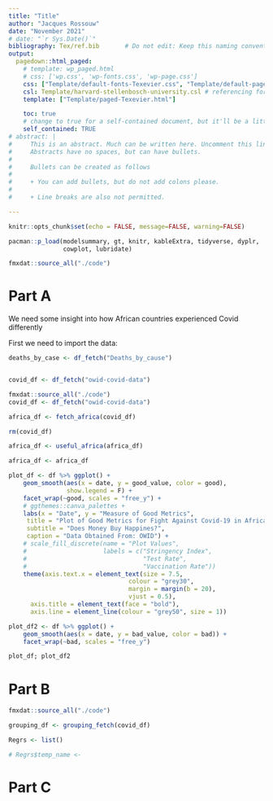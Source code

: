```yaml
---
title: "Title"
author: "Jacques Rossouw"
date: "November 2021"
# date: "`r Sys.Date()`"
bibliography: Tex/ref.bib       # Do not edit: Keep this naming convention and location.
output:
  pagedown::html_paged:
    # template: wp_paged.html
    # css: ['wp.css', 'wp-fonts.css', 'wp-page.css']
    css: ["Template/default-fonts-Texevier.css", "Template/default-page-Texevier.css", "Template/default-Texevier.css"]
    csl: Template/harvard-stellenbosch-university.csl # referencing format used.
    template: ["Template/paged-Texevier.html"]

    toc: true
    # change to true for a self-contained document, but it'll be a litte slower for Pandoc to render
    self_contained: TRUE
# abstract: |
#     This is an abstract. Much can be written here. Uncomment this line to go without an abstract.
#     Abstracts have no spaces, but can have bullets.
# 
#     Bullets can be created as follows
# 
#     + You can add bullets, but do not add colons please.
# 
#     + Line breaks are also not permitted.

---
```


```r
knitr::opts_chunk$set(echo = FALSE, message=FALSE, warning=FALSE)

pacman::p_load(modelsummary, gt, knitr, kableExtra, tidyverse, dyplr,
               cowplot, lubridate)

fmxdat::source_all("./code")
```

\newpage

# Part A

We need some insight into how African countries experienced Covid differently

First we need to import the data:

```r

deaths_by_case <- df_fetch("Deaths_by_cause")


covid_df <- df_fetch("owid-covid-data")

```



```r
fmxdat::source_all("./code")
covid_df <- df_fetch("owid-covid-data")

africa_df <- fetch_africa(covid_df)

rm(covid_df)

africa_df <- useful_africa(africa_df)

africa_df <- africa_df 

```


```r
plot_df <- df %>% ggplot() +
    geom_smooth(aes(x = date, y = good_value, color = good), 
                show.legend = F) +
    facet_wrap(~good, scales = "free_y") +
    # ggthemes::canva_palettes +
    labs(x = "Date", y = "Measure of Good Metrics",
     title = "Plot of Good Metrics for Fight Against Covid-19 in Africa",
     subtitle = "Does Money Buy Happines?",
     caption = "Data Obtained From: OWID") +
    # scale_fill_discrete(name = "Plot Values", 
    #                     labels = c("Stringency Index",
    #                                "Test Rate",
    #                                "Vaccination Rate"))
    theme(axis.text.x = element_text(size = 7.5,
                                 colour = "grey30",
                                 margin = margin(b = 20),
                                 vjust = 0.5),
      axis.title = element_text(face = "bold"),
      axis.line = element_line(colour = "grey50", size = 1))

plot_df2 <- df %>% ggplot() +
    geom_smooth(aes(x = date, y = bad_value, color = bad)) +
    facet_wrap(~bad, scales = "free_y")

plot_df; plot_df2


```





# Part B

```r

fmxdat::source_all("./code")

grouping_df <- grouping_fetch(covid_df)

```


```r



Regrs <- list()

# Regrs$temp_name <- 


```





# Part C


```r

```


